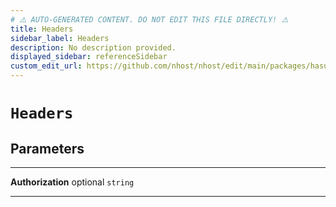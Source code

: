 ```yaml
---
# ⚠️ AUTO-GENERATED CONTENT. DO NOT EDIT THIS FILE DIRECTLY! ⚠️
title: Headers
sidebar_label: Headers
description: No description provided.
displayed_sidebar: referenceSidebar
custom_edit_url: https://github.com/nhost/nhost/edit/main/packages/hasura-auth-js/src/utils/types.ts#L139
---
```


# `Headers`

## Parameters

---

**<span className="parameter-name">Authorization</span>** <span className="optional-status">optional</span> `string`

---
